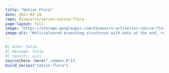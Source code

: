 ```yaml
---
title: "Native Flora"
date: 2021-02-10
repo: djnavarro/series-native-flora
page-layout: full
image: "https://storage.googleapis.com/djnavarro-art/series-native-flora/800/poa_11_199.png"
image-alt: "Multicoloured branching structures with dots at the end, resembling a bunch of flowers"
---
```

   
::: {.grid}
  
```r
#| echo: false
#| message: false
#| results: asis
source(here::here("_common.R"))
build_series("native-flora")
```
   
:::
   
